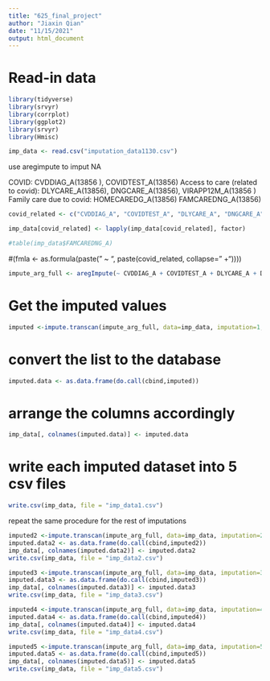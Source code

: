 ---
title: "625_final_project"
author: "Jiaxin Qian"
date: "11/15/2021"
output: html_document
---

# Read-in data
```{r setup, include=FALSE}
library(tidyverse)
library(srvyr)
library(corrplot)
library(ggplot2)
library(srvyr)
library(Hmisc)

```


```{r}
imp_data <- read.csv("imputation_data1130.csv")

```



use aregimpute to imput NA

COVID: CVDDIAG_A(13856 ), COVIDTEST_A(13856) 
Access to care (related to covid): DLYCARE_A(13856), DNGCARE_A(13856), VIRAPP12M_A(13856 )
Family care due to covid: HOMECAREDG_A(13856) FAMCAREDNG_A(13856)

```{r}
covid_related <- c("CVDDIAG_A", "COVIDTEST_A", "DLYCARE_A", "DNGCARE_A", "VIRAPP12M_A", "HOMECAREDG_A", "FAMCAREDNG_A")
```


```{r}
imp_data[covid_related] <- lapply(imp_data[covid_related], factor) 

#table(imp_data$FAMCAREDNG_A)
```

#(fmla <- as.formula(paste(" ~ ", paste(covid_related, collapse=" +"))))


```{r}
impute_arg_full <- aregImpute(~ CVDDIAG_A + COVIDTEST_A + DLYCARE_A + DNGCARE_A + VIRAPP12M_A + HOMECAREDG_A + FAMCAREDNG_A ,data = imp_data, tlinear = FALSE, n.impute = 5)

```

# Get the imputed values
```{r}
imputed <-impute.transcan(impute_arg_full, data=imp_data, imputation=1, list.out=TRUE, pr=FALSE, check=FALSE)
```


# convert the list to the database
```{r}
imputed.data <- as.data.frame(do.call(cbind,imputed))
```

# arrange the columns accordingly
```{r}
imp_data[, colnames(imputed.data)] <- imputed.data
```

# write each imputed dataset into 5 csv files
```{r}
write.csv(imp_data, file = "imp_data1.csv")
```


repeat the same procedure for the rest of imputations
```{r}
imputed2 <-impute.transcan(impute_arg_full, data=imp_data, imputation=2, list.out=TRUE, pr=FALSE, check=FALSE)
imputed.data2 <- as.data.frame(do.call(cbind,imputed2))
imp_data[, colnames(imputed.data2)] <- imputed.data2
write.csv(imp_data, file = "imp_data2.csv")
```



```{r}
imputed3 <-impute.transcan(impute_arg_full, data=imp_data, imputation=3, list.out=TRUE, pr=FALSE, check=FALSE)
imputed.data3 <- as.data.frame(do.call(cbind,imputed3))
imp_data[, colnames(imputed.data3)] <- imputed.data3
write.csv(imp_data, file = "imp_data3.csv")
```

```{r}
imputed4 <-impute.transcan(impute_arg_full, data=imp_data, imputation=4, list.out=TRUE, pr=FALSE, check=FALSE)
imputed.data4 <- as.data.frame(do.call(cbind,imputed4))
imp_data[, colnames(imputed.data4)] <- imputed.data4
write.csv(imp_data, file = "imp_data4.csv")
```


```{r}
imputed5 <-impute.transcan(impute_arg_full, data=imp_data, imputation=5, list.out=TRUE, pr=FALSE, check=FALSE)
imputed.data5 <- as.data.frame(do.call(cbind,imputed5))
imp_data[, colnames(imputed.data5)] <- imputed.data5
write.csv(imp_data, file = "imp_data5.csv")
```



